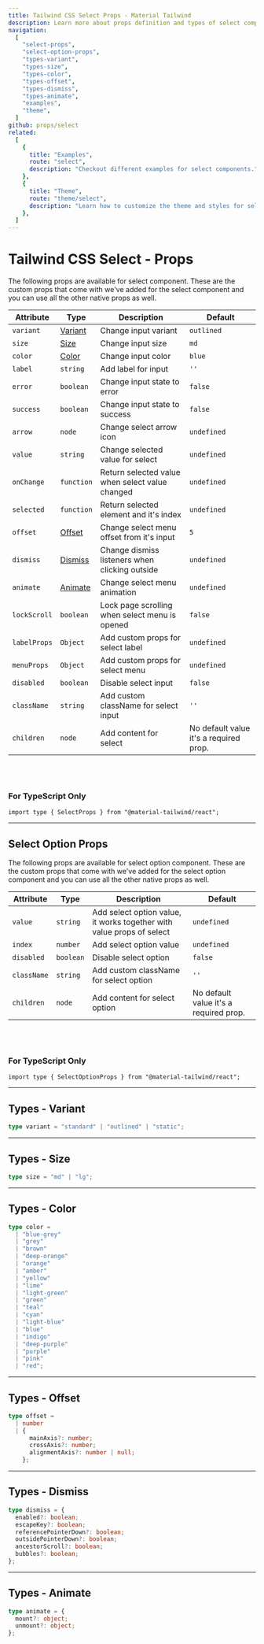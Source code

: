 ```yaml
---
title: Tailwind CSS Select Props - Material Tailwind
description: Learn more about props definition and types of select component.
navigation:
  [
    "select-props",
    "select-option-props",
    "types-variant",
    "types-size",
    "types-color",
    "types-offset",
    "types-dismiss",
    "types-animate",
    "examples",
    "theme",
  ]
github: props/select
related:
  [
    {
      title: "Examples",
      route: "select",
      description: "Checkout different examples for select components.",
    },
    {
      title: "Theme",
      route: "theme/select",
      description: "Learn how to customize the theme and styles for select components.",
    },
  ]
---
```


# Tailwind CSS Select - Props

<span id="select-props" className="scroll-mt-48" />
The following props are available for select component. These are the custom props
that come with we've added for the select component and you can use all the other
native props as well.

| Attribute    | Type                      | Description                                     | Default                                |
| ------------ | ------------------------- | ----------------------------------------------- | -------------------------------------- |
| `variant`    | [Variant](#types-variant) | Change input variant                            | <Code>outlined</Code>                  |
| `size`       | [Size](#types-size)       | Change input size                               | <Code>md</Code>                        |
| `color`      | [Color](#types-color)     | Change input color                              | <Code>blue</Code>                      |
| `label`      | <Code>string</Code>       | Add label for input                             | `''`                                   |
| `error`      | <Code>boolean</Code>      | Change input state to error                     | <Code>false</Code>                     |
| `success`    | <Code>boolean</Code>      | Change input state to success                   | <Code>false</Code>                     |
| `arrow`      | <Code>node</Code>         | Change select arrow icon                        | <Code>undefined</Code>                 |
| `value`      | <Code>string</Code>       | Change selected value for select                | <Code>undefined</Code>                 |
| `onChange`   | <Code>function</Code>     | Return selected value when select value changed | <Code>undefined</Code>                 |
| `selected`   | <Code>function</Code>     | Return selected element and it's index          | <Code>undefined</Code>                 |
| `offset`     | [Offset](#types-offset)   | Change select menu offset from it's input       | <Code>5</Code>                         |
| `dismiss`    | [Dismiss](#types-dismiss) | Change dismiss listeners when clicking outside  | <Code>undefined</Code>                 |
| `animate`    | [Animate](#types-animate) | Change select menu animation                    | <Code>undefined</Code>                 |
| `lockScroll` | <Code>boolean</Code>      | Lock page scrolling when select menu is opened  | <Code>false</Code>                     |
| `labelProps` | <Code>Object</Code>       | Add custom props for select label               | <Code>undefined</Code>                 |
| `menuProps`  | <Code>Object</Code>       | Add custom props for select menu                | <Code>undefined</Code>                 |
| `disabled`   | <Code>boolean</Code>      | Disable select input                            | <Code>false</Code>                     |
| `className`  | <Code>string</Code>       | Add custom className for select input           | `''`                                   |
| `children`   | <Code>node</Code>         | Add content for select                          | No default value it's a required prop. |

<br />
<br />

### For TypeScript Only

```tsx
import type { SelectProps } from "@material-tailwind/react";
```

---

## Select Option Props

<span id="select-option-props" className="scroll-mt-48" />
The following props are available for select option component. These are the custom
props that come with we've added for the select option component and you can use
all the other native props as well.

| Attribute   | Type                 | Description                                                           | Default                                |
| ----------- | -------------------- | --------------------------------------------------------------------- | -------------------------------------- |
| `value`     | <Code>string</Code>  | Add select option value, it works together with value props of select | <Code>undefined</Code>                 |
| `index`     | <Code>number</Code>  | Add select option value                                               | <Code>undefined</Code>                 |
| `disabled`  | <Code>boolean</Code> | Disable select option                                                 | <Code>false</Code>                     |
| `className` | <Code>string</Code>  | Add custom className for select option                                | `''`                                   |
| `children`  | <Code>node</Code>    | Add content for select option                                         | No default value it's a required prop. |

<br />
<br />

### For TypeScript Only

```tsx
import type { SelectOptionProps } from "@material-tailwind/react";
```

---

## Types - Variant

<span id="types-variant" className="scroll-mt-48" />

```ts
type variant = "standard" | "outlined" | "static";
```

---

## Types - Size

<span id="types-size" className="scroll-mt-48" />

```ts
type size = "md" | "lg";
```

---

## Types - Color

<span id="types-color" className="scroll-mt-48" />

```ts
type color =
  | "blue-grey"
  | "grey"
  | "brown"
  | "deep-orange"
  | "orange"
  | "amber"
  | "yellow"
  | "lime"
  | "light-green"
  | "green"
  | "teal"
  | "cyan"
  | "light-blue"
  | "blue"
  | "indigo"
  | "deep-purple"
  | "purple"
  | "pink"
  | "red";
```

---

## Types - Offset

<span id="types-offset" className="scroll-mt-48" />

```ts
type offset =
  | number
  | {
      mainAxis?: number;
      crossAxis?: number;
      alignmentAxis?: number | null;
    };
```

---

## Types - Dismiss

<span id="types-dismiss" className="scroll-mt-48" />

```ts
type dismiss = {
  enabled?: boolean;
  escapeKey?: boolean;
  referencePointerDown?: boolean;
  outsidePointerDown?: boolean;
  ancestorScroll?: boolean;
  bubbles?: boolean;
};
```

---

## Types - Animate

<span id="types-animate" className="scroll-mt-48" />

```ts
type animate = {
  mount?: object;
  unmount?: object;
};
```

<span id="examples" className="scroll-mt-48" />
<span id="theme" className="scroll-mt-48" />
